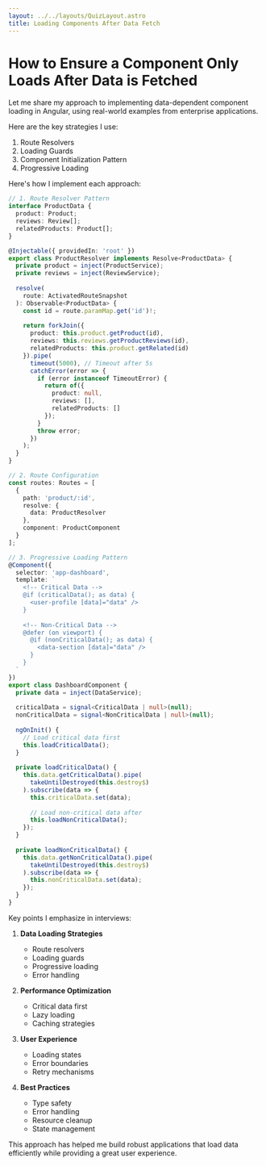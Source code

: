 ```yaml
---
layout: ../../layouts/QuizLayout.astro
title: Loading Components After Data Fetch
---
```


# How to Ensure a Component Only Loads After Data is Fetched

Let me share my approach to implementing data-dependent component loading in Angular, using real-world examples from enterprise applications.

Here are the key strategies I use:

1. Route Resolvers
2. Loading Guards
3. Component Initialization Pattern
4. Progressive Loading

Here's how I implement each approach:

```typescript
// 1. Route Resolver Pattern
interface ProductData {
  product: Product;
  reviews: Review[];
  relatedProducts: Product[];
}

@Injectable({ providedIn: 'root' })
export class ProductResolver implements Resolve<ProductData> {
  private product = inject(ProductService);
  private reviews = inject(ReviewService);
  
  resolve(
    route: ActivatedRouteSnapshot
  ): Observable<ProductData> {
    const id = route.paramMap.get('id')!;
    
    return forkJoin({
      product: this.product.getProduct(id),
      reviews: this.reviews.getProductReviews(id),
      relatedProducts: this.product.getRelated(id)
    }).pipe(
      timeout(5000), // Timeout after 5s
      catchError(error => {
        if (error instanceof TimeoutError) {
          return of({
            product: null,
            reviews: [],
            relatedProducts: []
          });
        }
        throw error;
      })
    );
  }
}

// 2. Route Configuration
const routes: Routes = [
  {
    path: 'product/:id',
    resolve: {
      data: ProductResolver
    },
    component: ProductComponent
  }
];

// 3. Progressive Loading Pattern
@Component({
  selector: 'app-dashboard',
  template: `
    <!-- Critical Data -->
    @if (criticalData(); as data) {
      <user-profile [data]="data" />
    }
    
    <!-- Non-Critical Data -->
    @defer (on viewport) {
      @if (nonCriticalData(); as data) {
        <data-section [data]="data" />
      }
    }
  `
})
export class DashboardComponent {
  private data = inject(DataService);
  
  criticalData = signal<CriticalData | null>(null);
  nonCriticalData = signal<NonCriticalData | null>(null);
  
  ngOnInit() {
    // Load critical data first
    this.loadCriticalData();
  }
  
  private loadCriticalData() {
    this.data.getCriticalData().pipe(
      takeUntilDestroyed(this.destroy$)
    ).subscribe(data => {
      this.criticalData.set(data);
      
      // Load non-critical data after
      this.loadNonCriticalData();
    });
  }
  
  private loadNonCriticalData() {
    this.data.getNonCriticalData().pipe(
      takeUntilDestroyed(this.destroy$)
    ).subscribe(data => {
      this.nonCriticalData.set(data);
    });
  }
}

```

Key points I emphasize in interviews:

1. **Data Loading Strategies**
   - Route resolvers
   - Loading guards
   - Progressive loading
   - Error handling

2. **Performance Optimization**
   - Critical data first
   - Lazy loading
   - Caching strategies

3. **User Experience**
   - Loading states
   - Error boundaries
   - Retry mechanisms

4. **Best Practices**
   - Type safety
   - Error handling
   - Resource cleanup
   - State management

This approach has helped me build robust applications that load data efficiently while providing a great user experience.

